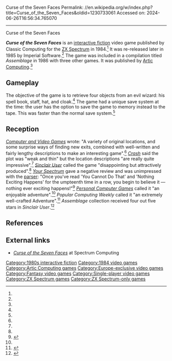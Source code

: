 Curse of the Seven Faces
Permalink: //en.wikipedia.org/w/index.php?title=Curse_of_the_Seven_Faces&oldid=1230733061
Accessed on: 2024-06-26T16:56:34.765070



------
Curse of the Seven Faces
{{Short description|1984 video game}}
{{use dmy dates|date=April 2023}}
{{Infobox video game
| title         = Curse of the Seven Faces
| image         = Curse of the Seven Faces.gif
| caption       = Title screen
| developer     = Alan McDonald<br>Peter Galbavy<ref name="PCW"/>
| publisher     = Classic Computing (1984)<ref name="PCW"/><br>Imperial Software (1985)<ref name="CVG"/><br>[[Artic Computing]] (1986)<ref name="SU2"/>
| designer      = 
| programmer    = 
| artist        = 
| writer        = 
| composer      = 
| engine        = 
| series        = 
| platforms     = [[ZX Spectrum]]
| released      = {{vgrelease|EU|1984}}
| genre         = [[Interactive fiction]]
| modes         = [[Single-player]]
}}

'''''Curse of the Seven Faces''''' is an [[interactive fiction]] video game published by Classic Computing for the [[ZX Spectrum]] in 1984.<ref name="PCW"/> It was re-released later in 1985 by Imperial Software.<ref name="CVG"/> The game was included in a compilation titled ''Assemblage'' in 1986 with three other games. It was published by [[Artic Computing]].<ref name="SU2"/>

==Gameplay==
The objective of the game is to retrieve four objects from an evil wizard: his spell book, staff, hat, and cloak.<ref name="CVG"/> The game had a unique save system at the time: the user has the option to save the game to memory instead to the tape. This was faster than the normal save system.<ref name="PCW"/>

==Reception==
{{Video game reviews
| CRASH = 7/10<ref name="crash">{{cite magazine |last1=Brewster |first1=Derek |title=Derek Brewster's Adventure Trail - Curse of the Seven Faces |journal=[[Crash (magazine)|Crash]] |date=February 1985 |issue=13 |pages=102–103 |publisher=[[Newsfield Publications Ltd]]}}</ref>
| CVG = 7/10<ref name="CVG">{{cite magazine |last1=Campbell |first1=Keith |title=Adventure Reviews - Curse of the Seven Faces |journal=[[Computer and Video Games]] |date=August 1985 |issue=46 |page=100 |publisher=[[Future plc]]}}</ref>
| SUser = 5/10<ref name="SU1">{{cite magazine |last1=Price |first1=Richard |title=Spectrum Software Scene - Curse of the Seven Faces |journal=[[Sinclair User]] |date=April 1985 |issue=37 |pages=32 |publisher=[[EMAP]]}}</ref>
| rev1 = ''Home Computing Weekly''
| rev1Score = 1/5<ref name="HCW">{{cite magazine |last1=D.N. |title=War games galore - Curse of the Seven faces |journal=Home Computing Weekly |date=5 February 1985 |issue=98 |page=38 |publisher=[[Argus Specialist Publications]]}}</ref>
| rev2 = ''[[Personal Computer Games]]''
| rev2Score = 6/10<ref name="PCG">{{cite magazine |last1=The White Wizard |title=Adventureworld - Curse of the 7 Faces |journal=[[Personal Computer Games]] |date=February 1985 |page=83 |publisher=[[Verenigde Nederlandse Uitgeverijen|VNU]]}}</ref>
}}

''[[Computer and Video Games]]'' wrote: "A variety of original locations, and some surprise ways of finding new exits, combined with well-written and fairly lengthy descriptions to make an interesting game".<ref name="CVG"/> ''[[Crash (magazine)|Crash]]'' said the plot was "weak and thin" but the  location descriptions "are really quite impressive".<ref name="crash"/> ''[[Sinclair User]]'' called the game "disappointing but attractively produced".<ref name="SU1"/> ''[[Your Spectrum]]'' gave a negative review and was unimpressed with the [[parser]]: "Once you've read 'You Cannot Do That' and 'Nothing Exciting Happens' for the umpteenth time in a row, you begin to believe it — nothing ever exciting happens!"<ref name="YS">{{cite magazine |last1=Gifford |first1=Clive |title=Spectrum Adventures - Curse of the Seven Faces |journal=[[Your Spectrum]] |date=April 1985 |issue=13 |page=26 |publisher=[[Sportscene Specialist Press]]}}</ref> ''[[Personal Computer Games]]'' called it "an enjoyable adventure".<ref name="PCG"/> ''Popular Computing Weekly'' called it "an extremely well-crafted Adventure".<ref name="PCW">{{cite magazine |last1=Bridge |first1=Tony |title=Tony Bridge's Adventure Corner |journal=Popular Computing Weekly |date=19-25 July 1984 |volume=3 |issue=29 |page=38 |publisher=[[Sunshine Publications]]}}</ref> ''Assemblage'' collection received four out five stars in ''Sinclair User''.<ref name="SU2">{{cite magazine |last1=Gilbert |first1=John |title=Spectrum Software Scene - Assemblage |journal=[[Sinclair User]] |date=January 1986 |issue=46 |pages=120 |publisher=[[EMAP]]}}</ref>

==References==
{{reflist}}

==External links==
* [https://spectrumcomputing.co.uk/alt/6133/ZX-Spectrum/Curse_of_the_Seven_Faces ''Curse of the Seven Faces''] at Spectrum Computing

[[Category:1980s interactive fiction]]
[[Category:1984 video games]]
[[Category:Artic Computing games]]
[[Category:Europe-exclusive video games]]
[[Category:Fantasy video games]]
[[Category:Single-player video games]]
[[Category:ZX Spectrum games]]
[[Category:ZX Spectrum-only games]]